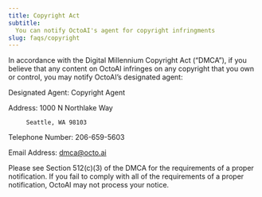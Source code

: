 ```yaml
---
title: Copyright Act
subtitle: 
  You can notify OctoAI's agent for copyright infringments
slug: faqs/copyright
---
```


In accordance with the Digital Millennium Copyright Act (“DMCA”), 
if you believe that any content on OctoAI infringes on any copyright that you own or control, you may notify OctoAI’s designated agent:

Designated Agent: Copyright Agent

Address: 1000 N Northlake Way

         Seattle, WA 98103

Telephone Number: 206-659-5603

Email Address: [dmca@octo.ai](mailto:dmca@octo.ai)

Please see Section 512(c)(3) of the DMCA for the requirements of a proper notification. 
If you fail to comply with all of the requirements of a proper notification, OctoAI may not process your notice.